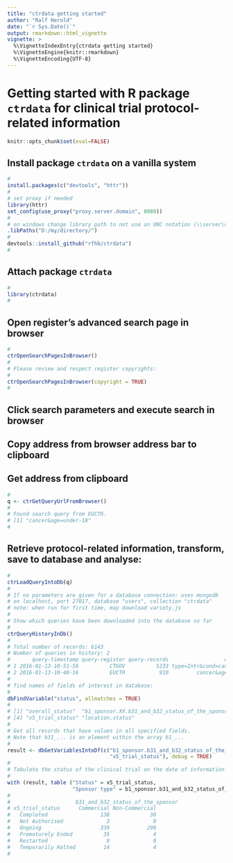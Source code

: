 ```yaml
---
title: "ctrdata getting started"
author: "Ralf Herold"
date: "`r Sys.Date()`"
output: rmarkdown::html_vignette
vignette: >
  %\VignetteIndexEntry{ctrdata getting started}
  %\VignetteEngine{knitr::rmarkdown}
  %\VignetteEncoding{UTF-8}
---
```


# Getting started with R package `ctrdata` for clinical trial protocol-related information

```r
knitr::opts_chunk$set(eval=FALSE)
```

## Install package `ctrdata` on a vanilla system
```r
#
install.packages(c("devtools", "httr"))
#
# set proxy if needed
library(httr)
set_config(use_proxy("proxy.server.domain", 8080))
#
# on windows change library path to not use an UNC notation (\\server\directory)
.libPaths("D:/my/directory/")
#
devtools::install_github("rfhb/ctrdata")
#
```


## Attach package `ctrdata`
```r
#
library(ctrdata)
#
```

## Open register's advanced search page in browser
```r
#
ctrOpenSearchPagesInBrowser()
#
# Please review and respect register copyrights:
#
ctrOpenSearchPagesInBrowser(copyright = TRUE)
#
```

## Click search parameters and execute search in browser 

## Copy address from browser address bar to clipboard

## Get address from clipboard
```r
#
q <- ctrGetQueryUrlFromBrowser()
#
# Found search query from EUCTR.
# [1] "cancer&age=under-18"
#
```

## Retrieve protocol-related information, transform, save to database and analyse:
```r
#
ctrLoadQueryIntoDb(q)
#
# If no parameters are given for a database connection: uses mongodb
# on localhost, port 27017, database "users", collection "ctrdata"
# note: when run for first time, may download variety.js
#
# Show which queries have been downloaded into the database so far
#
ctrQueryHistoryInDb()
#
# Total number of records: 6143
# Number of queries in history: 2
#       query-timestamp query-register query-records                  query-term
# 1 2016-01-13-10-51-56          CTGOV          5233 type=Intr&cond=cancer&age=0
# 2 2016-01-13-10-40-16          EUCTR           910         cancer&age=under-18
#
# find names of fields of interest in database:
#
dbFindVariable("status", allmatches = TRUE)
#
# [1] "overall_status"  "b1_sponsor.XX.b31_and_b32_status_of_the_sponsor" "p_end_of_trial_status"                          
# [4] "x5_trial_status" "location.status"                                 "location.XX.status"
#
# Get all records that have values in all specified fields.
# Note that b31_... is an element within the array b1_...
#
result <- dbGetVariablesIntoDf(c("b1_sponsor.b31_and_b32_status_of_the_sponsor", 
                                 "x5_trial_status"), debug = TRUE)
#
# Tabulate the status of the clinical trial on the date of information retrieval
#
with (result, table ("Status" = x5_trial_status, 
                     "Sponsor type" = b1_sponsor.b31_and_b32_status_of_the_sponsor))
#
#                     b31_and_b32_status_of_the_sponsor
# x5_trial_status      Commercial Non-Commercial
#   Completed                 138             30
#   Not Authorised              3              0
#   Ongoing                   339            290
#   Prematurely Ended          35              4
#   Restarted                   8              0
#   Temporarily Halted         14              4
#
```

